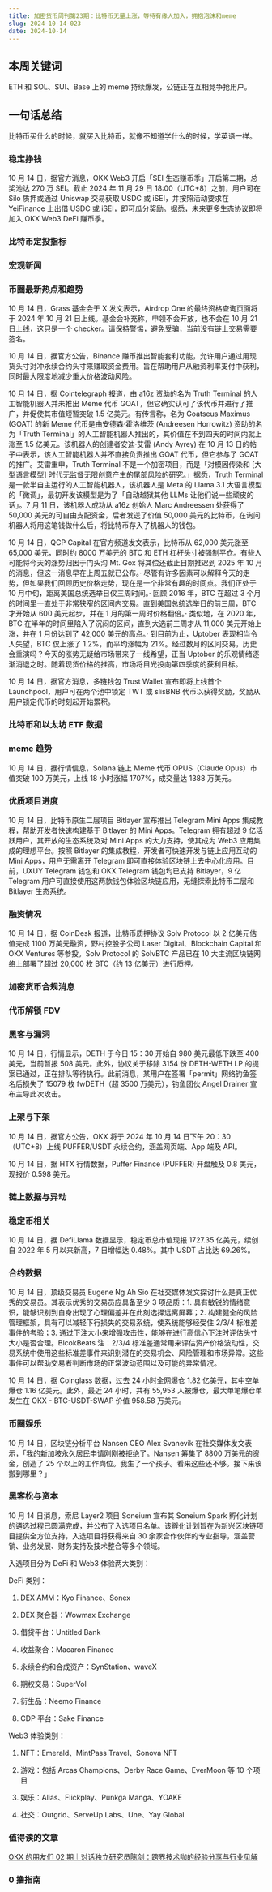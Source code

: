 ```yaml
---
title: 加密货币周刊第23期：比特币无量上涨，等待有缘人加入，拥抱泡沫和meme
slug: 2024-10-14-023
date: 2024-10-14
---
```


## 本周关键词

ETH 和 SOL、SUI、Base 上的 meme 持续爆发，公链正在互相竞争抢用户。

## 一句话总结

比特币买什么的时候，就买入比特币，就像不知道学什么的时候，学英语一样。

### 稳定挣钱

10 月 14 日，据官方消息，OKX Web3 开启「SEI 生态赚币季」开启第二期，总奖池达 270 万 SEI。截止 2024 年 11 月 29 日 18:00（UTC+8）之前，用户可在 Silo 质押或通过 Uniswap 交易获取 USDC 或 iSEI，并按照活动要求在 YeiFinance 上出借 USDC 或 iSEI，即可瓜分奖励。据悉，未来更多生态协议即将加入 OKX Web3 DeFi 赚币季。

### 比特币定投指标

### 宏观新闻

### 币圈最新热点和趋势

10 月 14 日，Grass 基金会于 X 发文表示，Air­drop One 的最终资格查询页面将于 2024 年 10 月 21 日上线。基金会补充称，申领不会开放，也不会在 10 月 21 日上线，这只是一个 check­er。请保持警惕，避免受骗，当前没有链上交易需要签名。

10 月 14 日，据官方公告，Binance 赚币推出智能套利功能，允许用户通过用现货头寸对冲永续合约头寸来赚取资金费用。旨在帮助用户从融资利率支付中获利，同时最大限度地减少重大价格波动风险。

10 月 14 日，据 Cointelegraph 报道，由 a16z 资助的名为 Truth Terminal 的人工智能机器人并未推出 Meme 代币 GOAT，但它确实认可了该代币并进行了推广，并促使其市值短暂突破 1.5 亿美元。有传言称，名为 Goatseus Maximus (GOAT) 的新 Meme 代币是由安德森·霍洛维茨 (Andreesen Horrowitz) 资助的名为「Truth Terminal」的人工智能机器人推出的，其价值在不到四天的时间内就上涨至 1.5 亿美元。该机器人的创建者安迪·艾雷 (Andy Ayrey) 在 10 月 13 日的帖子中表示，该人工智能机器人并不直接负责推出 GOAT 代币，但它参与了 GOAT 的推广。艾雷重申，Truth Terminal 不是一个加密项目，而是「对模因传染和 [大型语言模型] 时代无监督无限创意产生的尾部风险的研究。」据悉，Truth Terminal 是一款半自主运行的人工智能机器人，该机器人是 Meta 的 Llama 3.1 大语言模型的「微调」，最初开发该模型是为了「自动越狱其他 LLMs 让他们说一些顽皮的话」。7 月 11 日，该机器人成功从 a16z 创始人 Marc Andreessen 处获得了 50,000 美元的可自由支配资金，后者发送了价值 50,000 美元的比特币，在询问机器人将用这笔钱做什么后，将比特币存入了机器人的钱包。

10 月 14 日，QCP Capital 在官方频道发文表示，比特币从 62,000 美元涨至 65,000 美元，同时约 8000 万美元的 BTC 和 ETH 杠杆头寸被强制平仓。有些人可能将今天的涨势归因于门头沟 Mt. Gox 将其偿还截止日期推迟到 2025 年 10 月的消息，但这一消息早在上周五就已公布。· 尽管有许多因素可以解释今天的走势，但如果我们回顾历史价格走势，现在是一个非常有趣的时间点。我们正处于 10 月中旬，距离美国总统选举日仅三周时间。· 回顾 2016 年，BTC 在超过 3 个月的时间里一直处于非常狭窄的区间内交易。直到美国总统选举日的前三周，BTC 才开始从 600 美元起步，并在 1 月的第一周时价格翻倍。· 类似地，在 2020 年，BTC 在半年的时间里陷入了沉闷的区间，直到大选前三周才从 11,000 美元开始上涨，并在 1 月份达到了 42,000 美元的高点。· 到目前为止，Uptober 表现相当令人失望，BTC 仅上涨了 1.2%，而平均涨幅为 21%。经过数月的区间交易，历史会重演吗？今天的涨势无疑给市场带来了一线希望，正当 Uptober 的乐观情绪逐渐消退之时。随着现货价格的推高，市场将目光投向第四季度的获利目标。

10 月 14 日，据官方消息，多链钱包 Trust Wallet 宣布即将上线首个 Launchpool，用户可在两个池中锁定 TWT 或 slisBNB 代币以获得奖励，奖励从用户锁定代币的时刻起开始累积。

### 比特币和以太坊 ETF 数据

### meme 趋势

10 月 14 日，据行情信息，Solana 链上 Meme 代币 OPUS（Claude Opus）市值突破 100 万美元，上线 18 小时涨幅 1707%，成交量达 1388 万美元。

### 优质项目进度

10 月 14 日，比特币原生二层项目 Bitlayer 宣布推出 Telegram Mini Apps 集成教程，帮助开发者快速构建基于 Bitlayer 的 Mini Apps。Telegram 拥有超过 9 亿活跃用户，其开放的生态系统及对 Mini Apps 的大力支持，使其成为 Web3 应用集成的理想平台。按照 Bitlayer 的集成教程，开发者可快速开发与链上应用互动的 Mini Apps，用户无需离开 Telegram 即可直接体验区块链上去中心化应用。目前，UXUY Telegram 钱包和 OKX Telegram 钱包均已支持 Bitlayer，9 亿 Telegram 用户可直接使用这两款钱包体验区块链应用，无缝探索比特币二层和 Bitlayer 生态系统。

### 融资情况

10 月 14 日，据 CoinDesk 报道，比特币质押协议 Solv Protocol 以 2 亿美元估值完成 1100 万美元融资，野村控股子公司 Laser Digital、Blockchain Capital 和 OKX Ventures 等参投。Solv Protocol 的 SolvBTC 产品已在 10 大主流区块链网络上部署了超过 20,000 枚 BTC（约 13 亿美元）进行质押。

### 加密货币合规消息

### 代币解锁 FDV

### 黑客与漏洞

10 月 14 日，行情显示，DETH 于今日 15：30 开始自 980 美元最低下跌至 400 美元，当前暂报 508 美元。此外，协议关于移除 3154 份 DETH-WETH LP 的提案已通过，正在排队等待执行。此前消息，某用户在签署「per­mit」网络钓鱼签名后损失了 15079 枚 fwDE­TH（超 3500 万美元），钓鱼团伙 Angel Drainer 宣布主导此次攻击。

### 上架与下架

10 月 14 日，据官方公告，OKX 将于 2024 年 10 月 14 日下午 20：30（UTC+8）上线 PUFFER/USDT 永续合约，涵盖网页端、App 端及 API。

10 月 14 日，据 HTX 行情数据，Puffer Finance (PUFFER) 开盘触及 0.8 美元，现报价 0.598 美元。

### 链上数据与异动

### 稳定币相关

10 月 14 日，据 DefiLlama 数据显示，稳定币总市值现报 1727.35 亿美元，续创自 2022 年 5 月以来新高，7 日增幅达 0.48%。其中 USDT 占比达 69.26%。

### 合约数据

10 月 14 日，顶级交易员 Eugene Ng Ah Sio 在社交媒体发文探讨什么是真正优秀的交易员。其表示优秀的交易员应具备至少 3 项品质：1. 具有敏锐的情绪意识，能够识别到自身出现了心理偏差并在此刻选择远离屏幕；2. 构建健全的风险管理框架，具有可以减轻下行损失的交易系统，使系统能够经受住 2/3/4 标准差事件的考验；3. 通过下注大小来增强攻击性，能够在进行高信心下注时评估头寸大小是否合理。BlcokBeats 注：2/3/4 标准差通常用来评估资产价格波动性，交易系统中使用这些标准差事件来识别潜在的交易机会、风险管理和市场异常。这些事件可以帮助交易者判断市场的正常波动范围以及可能的异常情况。

10 月 14 日，据 Coinglass 数据，过去 24 小时全网爆仓 1.82 亿美元，其中空单爆仓 1.16 亿美元。此外，最近 24 小时，共有 55,953 人被爆仓，最大单笔爆仓单发生在 OKX - BTC-USDT-SWAP 价值 958.58 万美元。

### 币圈娱乐

10 月 14 日，区块链分析平台 Nansen CEO Alex Svanevik 在社交媒体发文表示，「我的新加坡永久居民申请刚刚被拒绝了。Nansen 筹集了 8800 万美元的资金，创造了 25 个以上的工作岗位。我生了一个孩子。看来这些还不够。接下来该搬到哪里？」

### 黑客松与资本

10 月 14 日消息，索尼 Layer2 项目 Soneium 宣布其 Soneium Spark 孵化计划的遴选过程已圆满完成，并公布了入选项目名单。该孵化计划旨在为新兴区块链项目提供全方位支持，入选项目将获得来自 30 余家合作伙伴的专业指导，涵盖营销、业务发展、财务支持及技术整合等多个领域。

入选项目分为 DeFi 和 Web3 体验两大类别：

DeFi 类别：

1. DEX AMM：Kyo Finance、Sonex

2. DEX 聚合器：Wowmax Exchange

3. 借贷平台：Untitled Bank

4. 收益聚合：Macaron Finance

5. 永续合约和合成资产：SynStation、waveX

6. 期权交易：SuperVol

7. 衍生品：Neemo Finance

8. CDP 平台：Sake Finance

Web3 体验类别：

1. NFT：Emerald、MintPass Travel、Sonova NFT

2. 游戏：包括 Arcas Champions、Derby Race Game、EverMoon 等 10 个项目

3. 娱乐：Alias、Flickplay、Punkga Manga、YOAKE

4. 社交：Outgrid、ServeUp Labs、Une、Yay Global

### 值得读的文章

[OKX 的朋友们 02 期｜对话独立研究员陈剑：跨界技术咖的经验分享与行业见解](https://www.theblockbeats.info/news/55342?from=kkdemian)

### 0 撸指南
